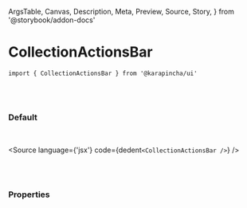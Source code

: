   ArgsTable,
  Canvas,
  Description,
  Meta,
  Preview,
  Source,
  Story,
} from '@storybook/addon-docs'


<Meta title='03. Sections / CollectionActionsBar' component={CollectionActionsBar} />

# CollectionActionsBar

`import { CollectionActionsBar } from '@karapincha/ui'`

<br />
<br />

### Default

<br />

<Story name='Default'>
  <div className='doc-story__preview' style={{ zoom: '100%' }}>
    <div className='flex items-center gap-4'>
      <CollectionActionsBar />
    </div>
  </div>
</Story>

<Source language={'jsx'} code={dedent`<CollectionActionsBar />`} />

<br />
<br />

### Properties

<ArgsTable of={CollectionActionsBar} />
